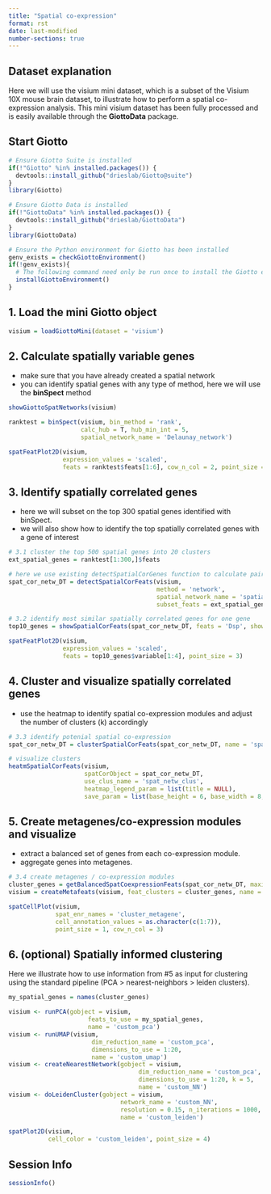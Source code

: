 ```yaml
---
title: "Spatial co-expression"
format: rst
date: last-modified
number-sections: true
---
```


## Dataset explanation
Here we will use the visium mini dataset, which is a subset of the Visium 10X 
mouse brain dataset, to illustrate how to perform a spatial co-expression analysis. 
This mini visium dataset has been fully processed and is easily available through
the **GiottoData** package.

## Start Giotto
```r
# Ensure Giotto Suite is installed
if(!"Giotto" %in% installed.packages()) {
  devtools::install_github("drieslab/Giotto@suite")
}
library(Giotto)

# Ensure Giotto Data is installed
if(!"GiottoData" %in% installed.packages()) {
  devtools::install_github("drieslab/GiottoData")
}
library(GiottoData)

# Ensure the Python environment for Giotto has been installed
genv_exists = checkGiottoEnvironment()
if(!genv_exists){
  # The following command need only be run once to install the Giotto environment
  installGiottoEnvironment()
}
```



## 1. Load the mini Giotto object
```r
visium = loadGiottoMini(dataset = 'visium')
```



## 2. Calculate spatially variable genes
- make sure that you have already created a spatial network
- you can identify spatial genes with any type of method, here we will use
the **binSpect** method
```r
showGiottoSpatNetworks(visium)

ranktest = binSpect(visium, bin_method = 'rank',
                    calc_hub = T, hub_min_int = 5,
                    spatial_network_name = 'Delaunay_network')

spatFeatPlot2D(visium,
               expression_values = 'scaled',
               feats = ranktest$feats[1:6], cow_n_col = 2, point_size = 1.5)
```



## 3. Identify spatially correlated genes
- here we will subset on the top 300 spatial genes identified with binSpect. 
- we will also show how to identify the top spatially correlated genes with a 
gene of interest
```r
# 3.1 cluster the top 500 spatial genes into 20 clusters
ext_spatial_genes = ranktest[1:300,]$feats

# here we use existing detectSpatialCorGenes function to calculate pairwise distances between genes (but set network_smoothing=0 to use default clustering)
spat_cor_netw_DT = detectSpatialCorFeats(visium,
                                         method = 'network',
                                         spatial_network_name = 'spatial_network',
                                         subset_feats = ext_spatial_genes)

# 3.2 identify most similar spatially correlated genes for one gene
top10_genes = showSpatialCorFeats(spat_cor_netw_DT, feats = 'Dsp', show_top_feats = 10)

spatFeatPlot2D(visium,
               expression_values = 'scaled',
               feats = top10_genes$variable[1:4], point_size = 3)
```



## 4. Cluster and visualize spatially correlated genes 
- use the heatmap to identify spatial co-expression modules and adjust the number 
of clusters (k) accordingly
```r
# 3.3 identify potenial spatial co-expression
spat_cor_netw_DT = clusterSpatialCorFeats(spat_cor_netw_DT, name = 'spat_netw_clus', k = 7)

# visualize clusters
heatmSpatialCorFeats(visium,
                     spatCorObject = spat_cor_netw_DT,
                     use_clus_name = 'spat_netw_clus',
                     heatmap_legend_param = list(title = NULL),
                     save_param = list(base_height = 6, base_width = 8, units = 'cm'))
```



## 5. Create metagenes/co-expression modules and visualize
- extract a balanced set of genes from each co-expression module. 
- aggregate genes into metagenes. 
```r
# 3.4 create metagenes / co-expression modules
cluster_genes = getBalancedSpatCoexpressionFeats(spat_cor_netw_DT, maximum = 30)
visium = createMetafeats(visium, feat_clusters = cluster_genes, name = 'cluster_metagene')

spatCellPlot(visium,
             spat_enr_names = 'cluster_metagene',
             cell_annotation_values = as.character(c(1:7)),
             point_size = 1, cow_n_col = 3)
```



## 6. (optional) Spatially informed clustering
Here we illustrate how to use information from #5 as input for clustering using
the standard pipeline (PCA > nearest-neighbors > leiden clusters).
```r
my_spatial_genes = names(cluster_genes)

visium <- runPCA(gobject = visium,
                      feats_to_use = my_spatial_genes,
                      name = 'custom_pca')
visium <- runUMAP(visium,
                       dim_reduction_name = 'custom_pca',
                       dimensions_to_use = 1:20,
                       name = 'custom_umap')
visium <- createNearestNetwork(gobject = visium,
                                    dim_reduction_name = 'custom_pca',
                                    dimensions_to_use = 1:20, k = 5,
                                    name = 'custom_NN')
visium <- doLeidenCluster(gobject = visium,
                               network_name = 'custom_NN',
                               resolution = 0.15, n_iterations = 1000,
                               name = 'custom_leiden')

spatPlot2D(visium,
           cell_color = 'custom_leiden', point_size = 4)
```



## Session Info
```r
sessionInfo()
```
